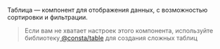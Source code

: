 
Таблица — компонент для отображения данных, с возможностью сортировки и фильтрации.

> Если вам не хватает настроек этого компонента, используйте библиотеку[ @consta/table](https://consta-table.vercel.app/) для создания сложных таблиц

<TableExampleBasic />
